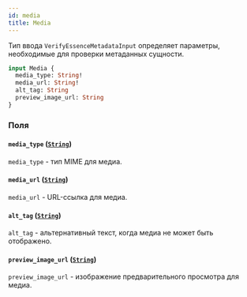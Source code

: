 ```yaml
---
id: media
title: Media
---
```



Тип ввода `VerifyEssenceMetadataInput` определяет параметры, необходимые для проверки метаданных сущности.

```graphql
input Media {
  media_type: String!
  media_url: String!
  alt_tag: String
  preview_image_url: String
}
```


### Поля

#### `media_type` ([`String`](/reference/scalars/string))

`media_type` - тип MIME для медиа.


#### `media_url` ([`String`](/reference/scalars/string))

`media_url` - URL-ссылка для медиа.


#### `alt_tag` ([`String`](/reference/scalars/string))

`alt_tag` - альтернативный текст, когда медиа не может быть отображено.


#### `preview_image_url` ([`String`](/reference/scalars/string))

`preview_image_url` - изображение предварительного просмотра для медиа.




